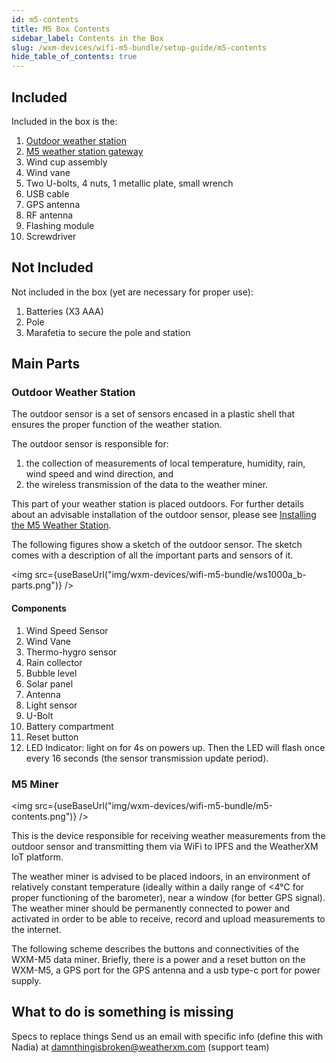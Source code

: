 ```yaml
---
id: m5-contents
title: M5 Box Contents
sidebar_label: Contents in the Box
slug: /wxm-devices/wifi-m5-bundle/setup-guide/m5-contents
hide_table_of_contents: true
---
```



## Included

Included in the box is the:
1. [Outdoor weather station](/wxm-devices/wifi-m5-bundle/setup-guide/m5-contents#outdoor-weather-station)
1. [M5 weather station gateway](/wxm-devices/wifi-m5-bundle/setup-guide/m5-contents#m5-miner)
1. Wind cup assembly
1. Wind vane
1. Two U-bolts, 4 nuts, 1 metallic plate, small wrench
1. USB cable
1. GPS antenna
1. RF antenna
1. Flashing module
1. Screwdriver

## Not Included

Not included in the box (yet are necessary for proper use):
1. Batteries (X3 AAA)
1. Pole
1. Marafetia to secure the pole and station

## Main Parts

### Outdoor Weather Station

The outdoor sensor is a set of sensors encased in a plastic shell that ensures the proper function of the weather station.

The outdoor sensor is responsible for:

1. the collection of measurements of local temperature, humidity, rain, wind speed and wind direction, and
1. the wireless transmission of the data to the weather miner.

This part of your weather station is placed outdoors.
For further details about an advisable installation of the outdoor sensor, please see [Installing the M5 Weather Station](/wxm-devices/wifi-m5-bundle/setup-guide/install-weather-station).

The following figures show a sketch of the outdoor sensor. The sketch comes with a description of all the important parts and sensors of it.

<img src={useBaseUrl("img/wxm-devices/wifi-m5-bundle/ws1000a_b-parts.png")} />

#### Components

1. Wind Speed Sensor
1. Wind Vane
1. Thermo-hygro sensor
1. Rain collector
1. Bubble level
1. Solar panel
1. Antenna
1. Light sensor
1. U-Bolt
1. Battery compartment
1. Reset button
1. LED Indicator: light on for 4s on powers up. Then the LED will flash once every 16 seconds (the sensor transmission update period).

### M5 Miner

<img src={useBaseUrl("img/wxm-devices/wifi-m5-bundle/m5-contents.png")} />

This is the device responsible for receiving weather measurements from the outdoor sensor and transmitting them via WiFi to IPFS and the WeatherXM IoT platform.

The weather miner is advised to be placed indoors, in an environment of relatively constant temperature (ideally within a daily range of <4°C for proper functioning of the barometer),
near a window (for better GPS signal). The weather miner should be permanently connected to power and activated in order to be able to receive, record and upload measurements to the internet.

The following scheme describes the buttons and connectivities of the WXM-M5 data miner. Briefly, there is a power and a reset button on the WXM-M5, a GPS port for the GPS antenna and a usb type-c port for power supply.


## What to do is something is missing
Specs to replace things
Send us an email with specific info (define this with Nadia) at damnthingisbroken@weatherxm.com (support team)
